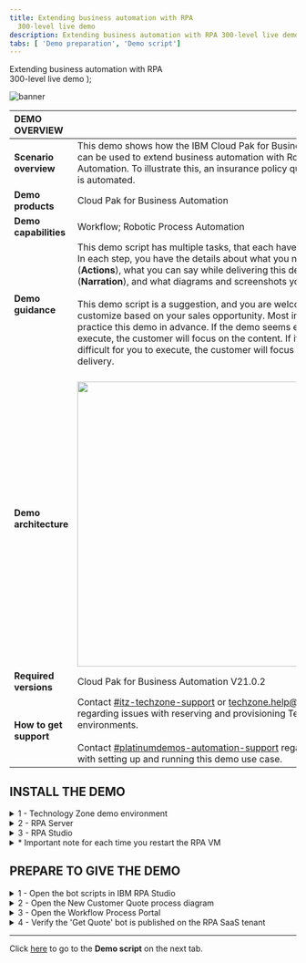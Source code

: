 ```yaml
---
title: Extending business automation with RPA
  300-level live demo
description: Extending business automation with RPA 300-level live demo
tabs: [ 'Demo preparation', 'Demo script']
---
```


  <span>
    Extending business automation with RPA <br /> 300-level live demo
  </span>
);

![banner](./images/RPA_300_Prep_Banner.jpg)
<span id="top"></span>

| DEMO OVERVIEW | |
| :---         | :--- |
| **Scenario overview** | This demo shows how the IBM Cloud Pak for Business Automation can be used to extend business automation with Robotic Process Automation. To illustrate this, an insurance policy quoting process is automated. |
| **Demo products** | Cloud Pak for Business Automation |
| **Demo capabilities** | Workflow; Robotic Process Automation |
| **Demo guidance** | This demo script has multiple tasks, that each have multiple steps. In each step, you have the details about what you need to do (**Actions**), what you can say while delivering this demo step (**Narration**), and what diagrams and screenshots you will see. <br/><br/> This demo script is a suggestion, and you are welcome to customize based on your sales opportunity. Most importantly, practice this demo in advance. If the demo seems easy for you to execute, the customer will focus on the content. If it seems difficult for you to execute, the customer will focus on your delivery. |
| **Demo architecture** | <br/> <img src="https://raw.githubusercontent.com/ibm-garage-tsa/platinum-demos/master/src/pages/300-business-automation-extending-ba-with-rpa/images/Demo-Architecture.png" width="500" /> |
| **Required versions** | Cloud Pak for Business Automation V21.0.2 |
| **How to get support** | Contact <a href="https://ibm-cloud.slack.com/archives/C0124J683GW" target="_blank" rel="noreferrer">#itz-techzone-support</a> or <a href="mailto:techzone.help@ibm.com">techzone.help@ibm.com</a> regarding issues with reserving and provisioning TechZone environments. <br/><br/> Contact <a href="https://ibm-cloud.slack.com/archives/C0216F39ACU" target="_blank" rel="noreferrer">#platinumdemos-automation-support</a> regarding issues with setting up and running this demo use case. |

## **INSTALL THE DEMO**

<details>

<summary>1 - Technology Zone demo environment</summary>

<br/>

Reserve a Technology Zone demo environment <a href="https://techzone.ibm.com/my/reservations/create/6179dcc9dc45330017eb8237" target="_blank" rel="noreferrer">here</a>.<br/>

<br/>

The Technology Zone provided environment contains two Windows virtual machines:

<br/>

1. RPA Client VM <br/>
2. Business Automation Workflow (BAW) VM

<br/>

<InlineNotification>
<strong>IMPORTANT</strong>: The first time you access the VMs, you will be presented with the network options below. It is imperative to select <strong>YES</strong> in both VMs. (Otherwise, the two VMs will not be properly configured for this demo.)
</InlineNotification>

<br/>

<img src="https://raw.githubusercontent.com/ibm-garage-tsa/platinum-demos/master/src/pages/300-business-automation-extending-ba-with-rpa/images/Network_Options.png" width="300" /> <br/>

**[Go to top](#top)**

</details>

<details>

<summary>2 - RPA Server</summary>

<br/>

In addition to the Technology Zone provided environment, you will need access to an IBM RPA SaaS environment. If you are already onboarded to a RPA SaaS tenant, you will need the login information. <br/><br/>

**If you are not already onboarded to a RPA SaaS tenant:**

<br/>

For **IBMers**, refer to the RPA contact person to establish your RPA account in the cloud tenant.
<br/>

•	Contact your IBM RPA TechSales Geo Lead (refer to the table below) for access to your IBM local IBM RPA tenant.<br/>
•	Once onboarded, you will receive an email with account details and link to complete the onboarding.

<br/>

| Region | Contact Person | Email |
| :--- | :--- | :--- |
| Business Partners | Burt Hughes | See instructions below. |
| Americas | Zach Silverstein | zachary.silverstein@ibm.com |
| EMEA | Jukka Juselius | jukka.juselius@fi.ibm.com |
| AP | Jenny Khuc Mai Thuong | khuc@sg.ibm.com |

<br/>

For **Business Partners**, request your own RPA Server SaaS tenant for your organization. To submit a request for an IBM server SaaS tenant, provide the following: <br/><br/>
• Company Name and CEID (which can be found in your PartnerWorld profile) <br/>
• Full Name (first and last) of the individual who will be set up as administrator of the account <br/>
• Company email address of the individual listed above (non-company email addresses will be rejected) <br/>
• Data Center choice (choose one: Dallas, Frankfurt, London, Singapore, Sao Paulo) <br/>
• Use the following subject line: **RPA BP Tenant Access Request** <br/>
• Send an email to Burt Hughes (buhughes@us.ibm.com)

<br/>

**[Go to top](#top)**

</details>

<details>

<summary>3 - RPA Studio</summary>

<br/>

Install RPA Studio on the RPA Client VM following these steps:

<br/>

1. **You must change the computer name in your RPA VM to be unique** in order to connect to your RPA SaaS tenant. In Windows, set your computer name to be unique (for example, by changing the computer name to be your initials plus your postal code).

<br/>

2. Access your Technology Zone environment using the link in the reservation email. You may also use the IBM Technology Zone’s **My Library -> My Reservations** page.

<br/>

3. If the VMs are not already started, click the play button to start both of the VMs then click to open the **RPA VM**. <img src="https://raw.githubusercontent.com/ibm-garage-tsa/platinum-demos/master/src/pages/300-business-automation-extending-ba-with-rpa/images/0.Open-VM.png" width="500" /><br/>

4. Click to open the **RPA VM**.
<br/><br/><img src="https://raw.githubusercontent.com/ibm-garage-tsa/platinum-demos/master/src/pages/300-business-automation-extending-ba-with-rpa/images/1.Open-VM.png" width="500" />

5. Using Windows Explorer, navigate to **This PC**, right click to bring up the menu, and select **Properties**. <br/><br/><img src="https://raw.githubusercontent.com/ibm-garage-tsa/platinum-demos/master/src/pages/300-business-automation-extending-ba-with-rpa/images/2.Change-system-name1.png" width="800" /><br/>

6. Under **Computer Name**, select **Change settings**. Then, click on **Change**. <br/><br/> <img src="https://raw.githubusercontent.com/ibm-garage-tsa/platinum-demos/master/src/pages/300-business-automation-extending-ba-with-rpa/images/3.Change-system-name2.png" width="800" /><br/>

7. Enter a new system name, which needs to be unique to your SaaS RPA tenant. Suggestion: use **“WIN”–your initials–your postal code**.<br/><br/> <img src="https://raw.githubusercontent.com/ibm-garage-tsa/platinum-demos/master/src/pages/300-business-automation-extending-ba-with-rpa/images/4.Change-system-name3.png" width="500" /><br/>

8. Restart the VM.

<br/>

9. Using Chrome, use the link provided in your RPA tenant email to log in to the RPA cloud tenant and download the RPA Studio installer. (See **RPA Server** above. Have your server and license information available to enter in these steps.)

<br/>

10. Using Chrome, go to your RPA tenant sever login page. <br/><br/> <img src="https://raw.githubusercontent.com/ibm-garage-tsa/platinum-demos/master/src/pages/300-business-automation-extending-ba-with-rpa/images/5.Login-RPA.png" width="800" /><br/>

11. From the server home page, click the **“i”** (top right) and then on **Download Installer**. <br/><br/> <img src="https://raw.githubusercontent.com/ibm-garage-tsa/platinum-demos/master/src/pages/300-business-automation-extending-ba-with-rpa/images/6.Download-Setup.exe.png" width="800" /><br/>
12. Using Windows Explorer, navigate to downloaded Setup.exe. Then, right click and select **Run as Administrator**. <br/><br/> <img src="https://raw.githubusercontent.com/ibm-garage-tsa/platinum-demos/master/src/pages/300-business-automation-extending-ba-with-rpa/images/7.Run-setup.png" width="800" /><br/>

13. Click **Next**. <br/><br/> <img src="https://raw.githubusercontent.com/ibm-garage-tsa/platinum-demos/master/src/pages/300-business-automation-extending-ba-with-rpa/images/8.Setup-wizard1.png" width="500" /><br/>

14. Click **Next**. <br/><br/> <img src="https://raw.githubusercontent.com/ibm-garage-tsa/platinum-demos/master/src/pages/300-business-automation-extending-ba-with-rpa/images/9.Setup-wizard2.png" width="500" /><br/>

15. Accept the terms, and click **Next**. <br/><br/> <img src="https://raw.githubusercontent.com/ibm-garage-tsa/platinum-demos/master/src/pages/300-business-automation-extending-ba-with-rpa/images/10.Setup-wizard3.png" width="500" />

<br/>

16. Select **Complete Install**. <br/><br/> <img src="https://raw.githubusercontent.com/ibm-garage-tsa/platinum-demos/master/src/pages/300-business-automation-extending-ba-with-rpa/images/11.Setup-wizard4.png" width="500" /><br/>

17. Click **Next** to begin the install. <br/><br/> <img src="https://raw.githubusercontent.com/ibm-garage-tsa/platinum-demos/master/src/pages/300-business-automation-extending-ba-with-rpa/images/12.Setup-wizard5.png" width="500" /><br/>

18. Click **Next** (No proxy configuration is needed so leave the box unchecked). <br/><br/> <img src="https://raw.githubusercontent.com/ibm-garage-tsa/platinum-demos/master/src/pages/300-business-automation-extending-ba-with-rpa/images/13.Setup-wizard6.png" width="500" /><br/>

19. Enter the license information, which should have been provided to you by your RPA SaaS administrator. <br/><br/> <img src="https://raw.githubusercontent.com/ibm-garage-tsa/platinum-demos/master/src/pages/300-business-automation-extending-ba-with-rpa/images/14.Setup-wizard7.png" width="500" /><br/>

20. Wait for the install to complete. <br/><br/> <img src="https://raw.githubusercontent.com/ibm-garage-tsa/platinum-demos/master/src/pages/300-business-automation-extending-ba-with-rpa/images/15.Setup-wizard8.png" width="500" /><br/>

21. Exit the installer. If necessary, the VM will restart. <br/><br/> <img src="https://raw.githubusercontent.com/ibm-garage-tsa/platinum-demos/master/src/pages/300-business-automation-extending-ba-with-rpa/images/16.Setup-wizard9.png" width="500" /><br/>

22. Note that the desktop icons for RPA Studio will be created. <br/><br/> <img src="https://raw.githubusercontent.com/ibm-garage-tsa/platinum-demos/master/src/pages/300-business-automation-extending-ba-with-rpa/images/17.Desktop-icons.png" width="200" /><br/>

23. Open RPA Studio.<br/><br/><img src="https://raw.githubusercontent.com/ibm-garage-tsa/platinum-demos/master/src/pages/300-business-automation-extending-ba-with-rpa/images/18.RPA-Service1.png" width="500" /><br/>

<InlineNotification>
<strong>NOTE</strong>: The Windows service called 'IBM Robotic Process Automation Client Service' is set to 'delayed start', and you must wait for it to be started. You can see it in the system tray or in the Windows services list.
</InlineNotification>

<br/>
<img src="https://raw.githubusercontent.com/ibm-garage-tsa/platinum-demos/master/src/pages/300-business-automation-extending-ba-with-rpa/images/19.RPA-Service2.png" width="800" /><br/>

24. Log in to IBM RPA. <br/> <img src="https://raw.githubusercontent.com/ibm-garage-tsa/platinum-demos/master/src/pages/300-business-automation-extending-ba-with-rpa/images/21.Login-to-RPA.png" width="500" />

<br/>

**[Go to top](#top)**

</details>

<details>

<summary>* Important note for each time you restart the RPA VM</summary>

<br/>

The RPA license will need to be reactivated each time the RPA VM restarts (due to a specific networking issue in the hosting environment). <br/><br/>

1. The first time you launch RPA Studio after a restart, you will be prompted to activate the license.

<br/>

<img src="https://raw.githubusercontent.com/ibm-garage-tsa/platinum-demos/master/src/pages/300-business-automation-extending-ba-with-rpa/images/Reactivate-RPA1.png" width="800" /> <br/>

2. Enter the license information (provided to you by your RPA SaaS administrator). <br/><br/>

3. Relaunch RPA Studio.

<br/>

<InlineNotification>
<strong>NOTE</strong>: When opening RPA Studio, it may report the error below (this is a known issue). You can simply dismiss the error. There do not seem to be any additional problems with the demo.
</InlineNotification>

<br/>

<img src="https://raw.githubusercontent.com/ibm-garage-tsa/platinum-demos/master/src/pages/300-business-automation-extending-ba-with-rpa/images/RPA-Warning.png" width="400" /> <br/>

**[Go to top](#top)**

</details>

## **PREPARE TO GIVE THE DEMO**

<span id="place2"></span>

<details>

<summary>1 - Open the bot scripts in IBM RPA Studio</summary>

<br/>

Open the bot scripts in IBM RPA Studio (if they are not open already).<br/><br/>

1. Click the desktop icon to open IBM RPA Bot Studio.<br/><br/>

2. Use the **Open** button on the menu ribbon to open the scripts.<br/>

  <InlineNotification>
<strong>TIP</strong>: Click on the word **Open**, not the down arrow. We are opening the scripts locally, not from the repository.
</InlineNotification><br/>

  <img src="https://raw.githubusercontent.com/ibm-garage-tsa/platinum-demos/master/src/pages/300-business-automation-extending-ba-with-rpa/images/31.Open-WAL1.png" width="800" /><br/>

3. Click the **Open** button in the menu ribbon, and select the **Get Quote.wal** file. <br/><br/> <img src="https://raw.githubusercontent.com/ibm-garage-tsa/platinum-demos/master/src/pages/300-business-automation-extending-ba-with-rpa/images/32.Open-WAL2.png" width="800" /> <br/>

4. Click the **GetQuote** routine (this action doesn't change anything functionally, but will look best during the demo). <br/><br/> <img src="https://raw.githubusercontent.com/ibm-garage-tsa/platinum-demos/master/src/pages/300-business-automation-extending-ba-with-rpa/images/33.Open-WAL3.png" width="800" /> <br/>

5. Click the **Open** button in the menu ribbon, and select the **Insurance Ingrid.wal** file. <br/><br/> <img src="https://raw.githubusercontent.com/ibm-garage-tsa/platinum-demos/master/src/pages/300-business-automation-extending-ba-with-rpa/images/34.Open-WAL4.png" width="800" />

<br/>

**[Go to top](#top)**

</details>

<details>

<summary>2 - Open the New Customer Quote process diagram</summary>

<br/>

1. First, use Firefox to open **Workflow Center**. In the Firefox bookmarks bar, open **BAW** -> **Workflow Center - Solutions**. <br/><br/>

<InlineNotification>
<strong>TIP</strong>: Using separate browsers for Workflow vs. Portal prevents the logins from colliding with each other. </InlineNotification><br/><br/> <img src="https://raw.githubusercontent.com/ibm-garage-tsa/platinum-demos/master/src/pages/300-business-automation-extending-ba-with-rpa/images/Process-diagram1.png" width="800" /> <br/>

2. Log in to Workflow Center using **admin/admin**. <br/><br/> <img src="https://raw.githubusercontent.com/ibm-garage-tsa/platinum-demos/master/src/pages/300-business-automation-extending-ba-with-rpa/images/Process-diagram2.png" width="800" /> <br/>

3. Under **Start Building**, **Process Apps**, click **View all**. <br/><br/> <img src="https://raw.githubusercontent.com/ibm-garage-tsa/platinum-demos/master/src/pages/300-business-automation-extending-ba-with-rpa/images/Process-diagram3.png" width="800" /> <br/>

4. Open the **New Insurance Quote** process app. <br/><br/> <img src="https://raw.githubusercontent.com/ibm-garage-tsa/platinum-demos/master/src/pages/300-business-automation-extending-ba-with-rpa/images/Process-diagram4.png" width="800" /> <br/>

5. Open the **New Insurance Quote** process definition. <br/><br/> <img src="https://raw.githubusercontent.com/ibm-garage-tsa/platinum-demos/master/src/pages/300-business-automation-extending-ba-with-rpa/images/Process-diagram5.png" width="800" /> <br/>

6. The **New Customer Quote** process definition is now open. <br/><br/> <img src="https://raw.githubusercontent.com/ibm-garage-tsa/platinum-demos/master/src/pages/300-business-automation-extending-ba-with-rpa/images/Process-diagram6.png" width="800" />

<br/>

**[Go to top](#top)**

</details>

<details>

<summary>3 - Open the Workflow Process Portal</summary>

<br/>

1. Use Chrome to open **Process Portal**. In the Chrome bookmarks bar, open **BAW** -> **Process Portal**. <br/><br/> **Tip**: using separate browsers for Workflow Center vs. Portal prevents the logins from colliding with each other. <br/> <img src="https://raw.githubusercontent.com/ibm-garage-tsa/platinum-demos/master/src/pages/300-business-automation-extending-ba-with-rpa/images/Process-portal1.png" width="800" /> <br/>
2. Leave the page open to the Process Portal login screen. You are now ready to show the demo. <br/> <img src="https://raw.githubusercontent.com/ibm-garage-tsa/platinum-demos/master/src/pages/300-business-automation-extending-ba-with-rpa/images/Process-portal2.png" width="800" />

**[Go to top](#top)**

</details>

<details>

<summary>4 - Verify the 'Get Quote' bot is published on the RPA SaaS tenant</summary>

<br/>

1. Log in to your RPA SaaS tenant. <br/> <img src="https://raw.githubusercontent.com/ibm-garage-tsa/platinum-demos/master/src/pages/300-business-automation-extending-ba-with-rpa/images/login-rpa-saas.png" width="800" /> <br/>
2. Initiate a search by clicking the **Search** icon. <br/> <img src="https://raw.githubusercontent.com/ibm-garage-tsa/platinum-demos/master/src/pages/300-business-automation-extending-ba-with-rpa/images/search-scripts1.png" width="800" /> <br/>
3. Enter **GetQuoteFCQS** into the search field. <br/> <img src="https://raw.githubusercontent.com/ibm-garage-tsa/platinum-demos/master/src/pages/300-business-automation-extending-ba-with-rpa/images/search-scripts2.png" width="800" /> <br/>

<InlineNotification>
<strong>NOTE</strong>: If 'GetQuoteFCQS' does not appear, continue with these steps:
</InlineNotification>

<br/>

4. Click the desktop icon to open IBM RPA Studio and log in. <br/><br/>

5. Click the **Open** button on the menu ribbon. **Tip**: Click the word **Open**, not the down arrow. We are opening the scripts locally, not from the repository. <br/> <img src="https://raw.githubusercontent.com/ibm-garage-tsa/platinum-demos/master/src/pages/300-business-automation-extending-ba-with-rpa/images/31.Open-WAL1.png" width="800" /><br/>
6. Select the **Get Quote.wal** file (located in c:\WDG\WAL), and click **Open**. <br/> <img src="https://raw.githubusercontent.com/ibm-garage-tsa/platinum-demos/master/src/pages/300-business-automation-extending-ba-with-rpa/images/32.Open-WAL2.png" width="800" /> <br/>
7. Click the **Publish** button on the menu ribbon. <br/> <img src="https://raw.githubusercontent.com/ibm-garage-tsa/platinum-demos/master/src/pages/300-business-automation-extending-ba-with-rpa/images/publish-bot1.png" width="800" /> <br/>
8. Enter the following fields: <br/>
•	Name: **GetQuoteFCQS** <br/>
•	Description: **RPA demo** <br/>
•	Set as production: toggle to **true** <br/><br/>

Then click **Publish**. <br/><br/>

<img src="https://raw.githubusercontent.com/ibm-garage-tsa/platinum-demos/master/src/pages/300-business-automation-extending-ba-with-rpa/images/publish-bot2.png" width="800" />

<br/>

**[Go to top](#top)**

</details>

***

Click [here](/300-business-automation-extending-ba-with-rpa/demo-script) to go to the **Demo script** on the next tab.
